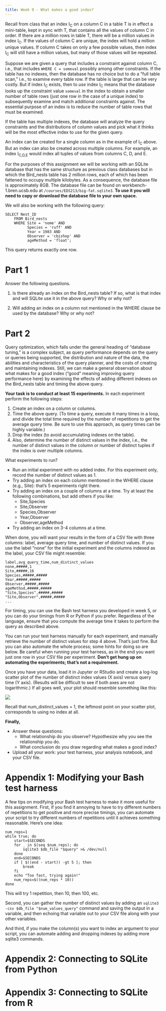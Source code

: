 ```yaml
---
title: Week 9 - What makes a good index?
---
```


Recall from class that an index I~C~ on a column C in a table T is in effect a mini-table, kept in sync with T, that contains all the values of column C in order. If there are a million rows in table T, there will be a million values in index I~C~. If the values of column C are unique, the index will hold a million unique values. If column C takes on only a few possible values, then index I~C~ will still have a million values, but many of those values will be repeated.

Suppose we are given a query that includes a constraint against column C, i.e., that includes `WHERE C = someval` possibly among other constraints. If the table has no indexes, then the database has no choice but to do a "full table scan," i.e., to examine every table row. If the table is large that can be very costly. But if index I~C~ exists, then to *use* index I~C~ means that the database looks up the constraint value `someval` in the index to obtain a smaller number of table rows (just one row in the case of a unique index) to subsequently examine and match additional constraints against. The essential purpose of an index is to reduce the number of table rows that must be examined.

If the table has multiple indexes, the database will analyze the query constraints and the distributions of column values and pick what it thinks will be the most effective index to use for the given query.

An index can be created for a single column as in the example of I~C~ above. But an index can also be created across multiple columns. For example, an index I~C,D,E~ would index all tuples of values from columns C, D, and E.

For the purposes of this assignment we will be working with an SQLite database that has the same structure as previous class databases but in which the Bird_nests table has 2 million rows, each of which has been fattened to occupy multiple kilobytes. As a consequence, the database file is approximately 8GB. The database file can be found on workbench-1.bren.ucsb.edu at `/courses/EDS213/big-fat.sqlite3`. **To use it you will need to copy or download the database file to your own space.**

We will also be working with the following query:

```         
SELECT Nest_ID
    FROM Bird_nests
    WHERE Site = 'nome' AND
          Species = 'ruff' AND
          Year = 1983 AND
          Observer = 'cbishop' AND
          ageMethod = 'float';
```

This query returns exactly one row.

# Part 1

Answer the following questions.

1.  Is there already an index on the Bird_nests table? If so, what is that index and will SQLite use it in the above query? Why or why not?

2.  Will adding an index on a column not mentioned in the WHERE clause be used by the database? Why or why not?

# Part 2

Query optimization, which falls under the general heading of "database tuning," is a complex subject, as query performance depends on the query or queries being supported, the distribution and nature of the data, the abilities and characteristics of the query planner, and the costs of creating and maintaining indexes. Still, we can make a general observation about what makes for a good index ("good" meaning improving query performance here) by examining the effects of adding different indexes on the Bird_nests table and timing the above query.

**Your task is to conduct at least 15 experiments.** In each experiment perform the following steps:

1.  Create an index on a column or columns.
2.  Time the above query. (To time a query, execute it many times in a loop, and divide the total time required by the number of repetitions to get the average query time. Be sure to use this approach, as query times can be highly variable.)
3.  Drop the index (to avoid accumulating indexes on the table).
4.  Also, determine the number of distinct values in the index, i.e., the number of distinct values in the column or number of distinct tuples if the index is over multiple columns.

What experiments to run?

-   Run an initial experiment with no added index. For this experiment only, record the number of distinct values as 1.
-   Try adding an index on each column mentioned in the WHERE clause (e.g., Site): that's 5 experiments right there.
-   Try adding an index on a couple of columns at a time. Try at least the following combinations, but add others if you like:
    -   Site,Species
    -   Site,Observer
    -   Species,Observer
    -   Year,Observer
    -   Observer,ageMethod
-   Try adding an index on 3-4 columns at a time.

When done, you will want your results in the form of a CSV file with three columns: label, average query time, and number of distinct values. If you use the label "none" for the initial experiment and the columns indexed as the label, your CSV file might resemble:

```         
label,avg_query_time,num_distinct_values
none,#####,1
Site,#####,16
Species,#####,#####
Year,#####,#####
Observer,#####,#####
ageMethod,#####,#####
"Site,Species",#####,#####
"Site,Observer",#####,#####
...
```

For timing, you can use the Bash test harness you developed in week 5, or you can do your timings from R or Python if you prefer. Regardless of the language, ensure that you compute the average time it takes to perform the query as described above.

You can run your test harness manually for each experiment, and manually retrieve the number of distinct values for step 4 above. That's just fine. But you can also automate the whole process; some hints for doing so are below. Be careful when running your test harness, as in the end you want just one row in your CSV file per experiment. **Don't get hung up on automating the experiments; that's not a requirement.**

Once you have your data, load it in Jupyter or RStudio and create a log-log scatter plot of the number of distinct index values (X axis) versus query time (Y axis). (Results will be difficult to see if both axes are not logarithmic.) If all goes well, your plot should resemble something like this:

![](IMG_7077.jpeg)

Recall that num_distinct_values = 1, the leftmost point on your scatter plot, corresponds to using no index at all.

**Finally,**

-   Answer these questions:
    -   What relationship do you observe? Hypothesize why you see the relationship you do.
    -   What conclusion do you draw regarding what makes a good index?
-   Upload all your work: your test harness, your analysis notebook, and your CSV file.

# Appendix 1: Modifying your Bash test harness

A few tips on modifying your Bash test harness to make it more useful for this assignment. First, if you find it annoying to have to try different numbers of repetitions to get positive and more precise timings, you can automate your script to try different numbers of repetitions until it achieves something reasonable. Here's one idea:

```         
num_reps=1
while true; do
    start=$SECONDS
    for _ in $(seq $num_reps); do
        sqlite3 $db_file "$query" >& /dev/null
    done
    end=$SECONDS
    if [ $((end - start)) -gt 5 ]; then
        break
    fi
    echo "Too fast, trying again!"
    num_reps=$((num_reps * 10))
done
```

This will try 1 repetition, then 10, then 100, etc.

Second, you can gather the number of distinct values by adding an `sqlite3 -csv $db_file "$num_values_query"` command and saving the output in a variable, and then echoing that variable out to your CSV file along with your other variables.

And third, if you make the column(s) you want to index an argument to your script, you can automate adding and dropping indexes by adding more sqlite3 commands.

# Appendix 2: Connecting to SQLite from Python

# Appendix 3: Connecting to SQLite from R
